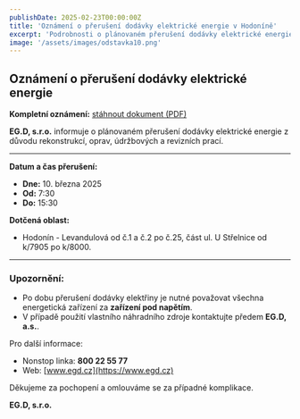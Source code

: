 ```yaml
---
publishDate: 2025-02-23T00:00:00Z
title: 'Oznámení o přerušení dodávky elektrické energie v Hodoníně'
excerpt: 'Podrobnosti o plánovaném přerušení dodávky elektrické energie v Hodoníně dne 10. března 2025.'
image: '/assets/images/odstavka10.png'
---
```


## Oznámení o přerušení dodávky elektrické energie

**Kompletní oznámení:** [stáhnout dokument (PDF)](/assets/files/obecne-dokumenty/eon_oznameni10.pdf)

**EG.D, s.r.o.** informuje o plánovaném přerušení dodávky elektrické energie z důvodu rekonstrukcí, oprav, údržbových a revizních prací.

---

**Datum a čas přerušení:**

- **Dne:** 10. března 2025
- **Od:** 7:30
- **Do:** 15:30

**Dotčená oblast:**

- Hodonín - Levandulová od č.1 a č.2 po č.25, část ul. U Střelnice od k/7905 po k/8000.

---

### Upozornění:

- Po dobu přerušení dodávky elektřiny je nutné považovat všechna energetická zařízení za **zařízení pod napětím**.
- V případě použití vlastního náhradního zdroje kontaktujte předem **EG.D, a.s.**.

Pro další informace:

- Nonstop linka: **800 22 55 77**
- Web: [www.egd.cz](https://www.egd.cz)

Děkujeme za pochopení a omlouváme se za případné komplikace.

**EG.D, s.r.o.**
